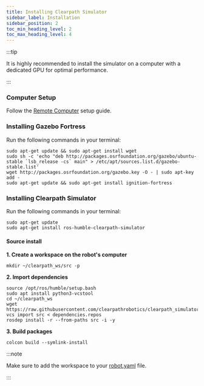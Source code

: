 ```yaml
---
title: Installing Clearpath Simulator
sidebar_label: Installation
sidebar_position: 2
toc_min_heading_level: 2
toc_max_heading_level: 4
---
```


:::tip

It is highly recommended to install the simulator on a computer with a dedicated GPU for optimal performance.

:::

### Computer Setup

Follow the [Remote Computer](../../installation/remote_pc) setup guide.

### Installing Gazebo Fortress

Run the following commands in your terminal:

```
sudo apt-get update && sudo apt-get install wget
sudo sh -c 'echo "deb http://packages.osrfoundation.org/gazebo/ubuntu-stable `lsb_release -cs` main" > /etc/apt/sources.list.d/gazebo-stable.list'
wget http://packages.osrfoundation.org/gazebo.key -O - | sudo apt-key add -
sudo apt-get update && sudo apt-get install ignition-fortress
```

### Installing Clearpath Simulator

Run the following commands in your terminal:

```
sudo apt-get update
sudo apt-get install ros-humble-clearpath-simulator
```

#### Source install

**1. Create a workspace on the robot's computer**

```
mkdir ~/clearpath_ws/src -p
```

**2. Import dependencies**

```
source /opt/ros/humble/setup.bash
sudo apt install python3-vcstool
cd ~/clearpath_ws
wget https://raw.githubusercontent.com/clearpathrobotics/clearpath_simulator/main/dependencies.repos
vcs import src < dependencies.repos
rosdep install -r --from-paths src -i -y
```

**3. Build packages**

```
colcon build --symlink-install
```

:::note

Make sure to add the workspace to your [robot.yaml](../../config/yaml#system) file.

:::
